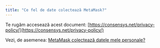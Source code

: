 ```yaml
---
title: "Ce fel de date colectează MetaMask?"
---
```


Te rugăm accesează acest document: [https://consensys.net/privacy-policy/](https://consensys.net/privacy-policy/)

Vezi, de asemenea: [MetaMask colectează datele mele personale?](/privacy-and-security/does-metamask-collect-my-personal-data)

